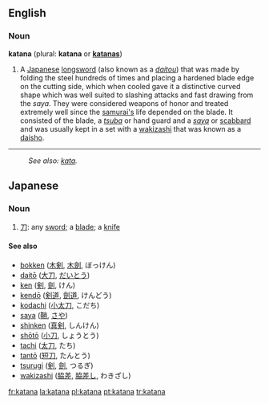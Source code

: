 ==English==
{{wikipedia}}
===Noun===
'''katana''' (plural: '''katana''' or '''[[katanas]]''')

#A [[Japanese]] [[longsword]] (also known as a ''[[daitou]]'') that was made by folding the steel hundreds of times and placing a hardened blade edge on the cutting side, which when cooled gave it a distinctive curved shape which was well suited to slashing attacks and fast drawing from the ''saya''.  They were considered weapons of honor and treated extremely well since the [[samurai|samurai's]] life depended on the blade.  It consisted of the blade, a ''[[tsuba]]'' or hand guard and a ''[[saya]]'' or [[scabbard]] and was usually kept in a set with a [[wakizashi]] that was known as a [[daisho]].

----
:''See also: [[kata]].''
==Japanese==
===Noun===
{{ja-noun|r|hira=かたな}}
#[[刀]]: any [[sword]]; a [[blade]]; a [[knife]]

====See also====
*[[bokken]] ([[木剣]], [[木劍]], ぼっけん)
*[[daitō]] ([[大刀]], [[だいとう]])
*[[ken]] ([[剣]], [[劍]], けん)
*[[kendō]] ([[剣道]], [[劍道]], けんどう)
*[[kodachi]] ([[小太刀]], こだち)
*[[saya]] ([[鞘]], [[さや]])
*[[shinken]] ([[真剣]], しんけん)
*[[shōtō]] ([[小刀]], しょうとう)
*[[tachi]] ([[太刀]], たち)
*[[tantō]] ([[短刀]], たんとう)
*[[tsurugi]] ([[剣]], [[劍]], つるぎ)
*[[wakizashi]] ([[脇差]], [[脇差し]], わきざし)

[[fr:katana]]
[[la:katana]]
[[pl:katana]]
[[pt:katana]]
[[tr:katana]]